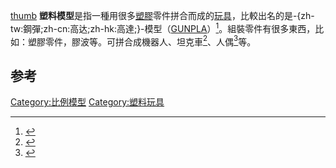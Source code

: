 [[file:South-Goodwin.jpg|thumb]]
'''塑料模型'''是指一種用很多[[塑膠|塑膠]]零件拼合而成的[[玩具|玩具]]，比較出名的是-{zh-tw:鋼彈;zh-cn:高达;zh-hk:高達;}-模型（[[GUNPLA|GUNPLA]]）<ref>{{cite web | url=http://www.hinews.cn/news/system/2013/05/16/015693045.shtml | title=日本最大模型玩具展开幕 “高达”人气依旧 | publisher=环球网 | date=2013-05-16 | accessdate=2014-03-29 | archive-date=2019-09-15 | archive-url=https://web.archive.org/web/20190915182629/http://www.hinews.cn/news/system/2013/05/16/015693045.shtml | dead-url=no }}</ref>。組裝零件有很多東西，比如：塑膠零件，膠波等。可拼合成機器人、坦克車<ref>{{cite web | url=http://military.people.com.cn/BIG5/8221/84385/134407/140774/10166207.html | title=閱兵催生“軍事商機”武器模型玩具備受追捧 | publisher=人民網 | date=2009-10-10 | accessdate=2014-03-29 | archive-date=2014-04-07 | archive-url=https://web.archive.org/web/20140407095149/http://military.people.com.cn/BIG5/8221/84385/134407/140774/10166207.html | dead-url=no }}</ref>、人偶<ref>{{cite web| url=http://www.libertytimes.com.tw/2007/new/oct/19/today-int4.htm| title=日推出慰安婦模型玩具？南韓撻伐| publisher=自由時報| date=2007-10-19| accessdate=2014-03-29| deadurl=yes| archiveurl=https://web.archive.org/web/20080430125042/http://www.libertytimes.com.tw/2007/new/oct/19/today-int4.htm| archivedate=2008-04-30}}</ref>等。

== 参考 ==
{{Reflist}}

[[Category:比例模型|Category:比例模型]]
[[Category:塑料玩具|Category:塑料玩具]]

{{Entertain-stub}}